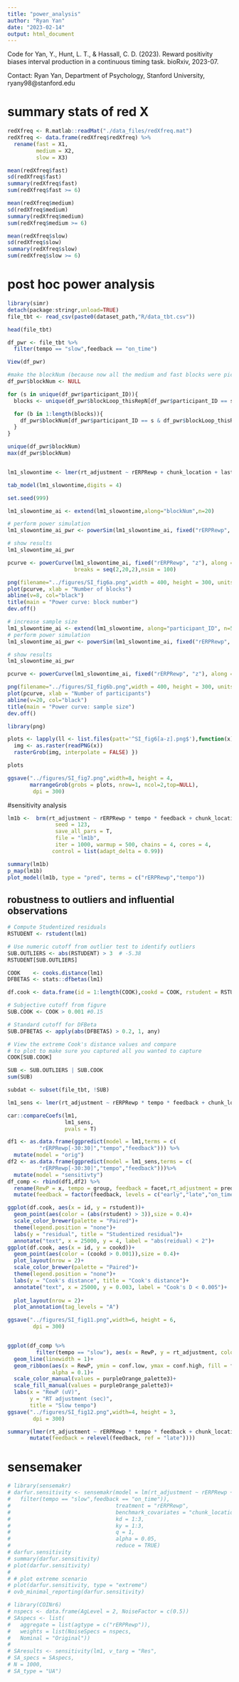 ```yaml
---
title: "power_analysis"
author: "Ryan Yan"
date: "2023-02-14"
output: html_document
---
```


Code for Yan, Y., Hunt, L. T., & Hassall, C. D. (2023). Reward positivity biases interval production in a continuous timing task. bioRxiv, 2023-07.

Contact: Ryan Yan, Department of Psychology, Stanford University, ryany98@stanford.edu

# summary stats of red X
```r
redXfreq <- R.matlab::readMat("./data_files/redXfreq.mat")
redXfreq <- data.frame(redXfreq$redXfreq) %>% 
  rename(fast = X1,
         medium = X2,
         slow = X3)
```

```r
mean(redXfreq$fast)
sd(redXfreq$fast)
summary(redXfreq$fast)
sum(redXfreq$fast >= 6)

mean(redXfreq$medium)
sd(redXfreq$medium)
summary(redXfreq$medium)
sum(redXfreq$medium >= 6)

mean(redXfreq$slow)
sd(redXfreq$slow)
summary(redXfreq$slow)
sum(redXfreq$slow >= 6)
```

# post hoc power analysis

```r
library(simr)
detach(package:stringr,unload=TRUE)
file_tbt <- read_csv(paste0(dataset_path,"R/data_tbt.csv"))
```

```r
head(file_tbt)

df_pwr <- file_tbt %>%
  filter(tempo == "slow",feedback == "on_time")

View(df_pwr)
```

```r
#make the blockNum (because now all the medium and fast blocks were picked out)
df_pwr$blockNum <- NULL

for (s in unique(df_pwr$participant_ID)){
  blocks <- unique(df_pwr$blockLoop_thisRepN[df_pwr$participant_ID == s])

  for (b in 1:length(blocks)){
    df_pwr$blockNum[df_pwr$participant_ID == s & df_pwr$blockLoop_thisRepN == blocks[b]] <- b
  }
}

unique(df_pwr$blockNum)
max(df_pwr$blockNum)


lm1_slowontime <- lmer(rt_adjustment ~ rERPRewp + chunk_location + last_rt_deviance_mean10 +(1|participant_ID) +(1|blockNum), df_pwr)

tab_model(lm1_slowontime,digits = 4)
```

```r
set.seed(999)

lm1_slowontime_ai <- extend(lm1_slowontime,along="blockNum",n=20)

# perform power simulation
lm1_slowontime_ai_pwr <- powerSim(lm1_slowontime_ai, fixed("rERPRewp", "z"), nsim= 100)

# show results
lm1_slowontime_ai_pwr

pcurve <- powerCurve(lm1_slowontime_ai, fixed("rERPRewp", "z"), along = "blockNum",
                     breaks = seq(2,20,2),nsim = 100)

png(filename="../figures/SI_fig6a.png",width = 400, height = 300, units = "px")
plot(pcurve, xlab = "Number of blocks")
abline(v=8, col="black")
title(main = "Power curve: block number")
dev.off()
```

```r
# increase sample size
lm1_slowontime_ai <- extend(lm1_slowontime, along="participant_ID", n=50)
# perform power simulation
lm1_slowontime_ai_pwr <- powerSim(lm1_slowontime_ai, fixed("rERPRewp", "z"), nsim=100)

# show results
lm1_slowontime_ai_pwr

pcurve <- powerCurve(lm1_slowontime_ai, fixed("rERPRewp", "z"), along = "participant_ID", breaks = seq(5,50,5),nsim = 100)

png(filename="../figures/SI_fig6b.png",width = 400, height = 300, units = "px")
plot(pcurve, xlab = "Number of participants")
abline(v=20, col="black")
title(main = "Power curve: sample size")
dev.off()
```

```r
library(png) 

plots <- lapply(ll <- list.files(patt='^SI_fig6[a-z].png$'),function(x){     
  img <- as.raster(readPNG(x))     
  rasterGrob(img, interpolate = FALSE) }) 

plots

ggsave("../figures/SI_fig7.png",width=8, height = 4,       
       marrangeGrob(grobs = plots, nrow=1, ncol=2,top=NULL),
        dpi = 300)
```

#sensitivity analysis
```r
lm1b <-  brm(rt_adjustment ~ rERPRewp * tempo * feedback + chunk_location + last_rt_deviance_mean10 * tempo +(1|participant_ID), data= file_tbt,
               seed = 123,
               save_all_pars = T,
               file = "lm1b",
               iter = 1000, warmup = 500, chains = 4, cores = 4,
              control = list(adapt_delta = 0.99))

summary(lm1b)
p_map(lm1b)
plot_model(lm1b, type = "pred", terms = c("rERPRewp","tempo"))
```

## robustness to outliers and influential observations
```r
# Compute Studentized residuals
RSTUDENT <- rstudent(lm1)

# Use numeric cutoff from outlier test to identify outliers
SUB.OUTLIERS <- abs(RSTUDENT) > 3  # -5.38
RSTUDENT[SUB.OUTLIERS]

COOK    <- cooks.distance(lm1)
DFBETAS <- stats::dfbetas(lm1)

df.cook <- data.frame(id = 1:length(COOK),cookd = COOK, rstudent = RSTUDENT)

# Subjective cutoff from figure
SUB.COOK <- COOK > 0.001 #0.15

# Standard cutoff for DFBeta
SUB.DFBETAS <- apply(abs(DFBETAS) > 0.2, 1, any)

# View the extreme Cook's distance values and compare
# to plot to make sure you captured all you wanted to capture
COOK[SUB.COOK]

SUB <- SUB.OUTLIERS | SUB.COOK
sum(SUB)

subdat <- subset(file_tbt, !SUB)

lm1_sens <- lmer(rt_adjustment ~ rERPRewp * tempo * feedback + chunk_location + last_rt_deviance_mean10 * tempo +(1|participant_ID), data= subdat)

car::compareCoefs(lm1,
                  lm1_sens,
                  pvals = T)
```

```r
df1 <- as.data.frame(ggpredict(model = lm1,terms = c(
          "rERPRewp[-30:30]","tempo","feedback"))) %>% 
  mutate(model = "orig")
df2 <- as.data.frame(ggpredict(model = lm1_sens,terms = c(
          "rERPRewp[-30:30]","tempo","feedback")))%>% 
  mutate(model = "sensitivty")
df_comp <- rbind(df1,df2) %>% 
  rename(RewP = x, tempo = group, feedback = facet,rt_adjustment = predicted) %>% 
  mutate(feedback = factor(feedback, levels = c("early","late","on_time")))

ggplot(df.cook, aes(x = id, y = rstudent))+
  geom_point(aes(color = (abs(rstudent) > 3)),size = 0.4)+
  scale_color_brewer(palette = "Paired")+
  theme(legend.position = "none")+
  labs(y = "residual", title = "Studentized residual")+
  annotate("text", x = 25000, y = 4, label = "abs(reidual) < 2")+
ggplot(df.cook, aes(x = id, y = cookd))+
  geom_point(aes(color = (cookd > 0.001)),size = 0.4)+
  plot_layout(nrow = 2)+
  scale_color_brewer(palette = "Paired")+
  theme(legend.position = "none")+
  labs(y = "Cook's distance", title = "Cook's distance")+
  annotate("text", x = 25000, y = 0.003, label = "Cook's D < 0.005")+
  
  plot_layout(nrow = 2)+
  plot_annotation(tag_levels = "A")

ggsave("../figures/SI_fig11.png",width=6, height = 6,       
        dpi = 300)


ggplot(df_comp %>% 
         filter(tempo == "slow"), aes(x = RewP, y = rt_adjustment, color = feedback, linetype = model))+
  geom_line(linewidth = 1)+
  geom_ribbon(aes(x = RewP, ymin = conf.low, ymax = conf.high, fill = feedback, color = feedback),
              alpha = 0.1)+
  scale_color_manual(values = purpleOrange_palette3)+
  scale_fill_manual(values = purpleOrange_palette3)+
  labs(x = "RewP (uV)",
       y = "RT adjustment (sec)",
       title = "Slow tempo")
ggsave("../figures/SI_fig12.png",width=4, height = 3,       
        dpi = 300)

summary(lmer(rt_adjustment ~ rERPRewp * tempo * feedback + chunk_location + last_rt_deviance_mean10 * tempo +(1|participant_ID), data= subdat %>% 
       mutate(feedback = relevel(feedback, ref = "late"))))
```


# sensemaker
```r
# library(sensemakr)
# darfur.sensitivity <- sensemakr(model = lm(rt_adjustment ~ rERPRewp + chunk_location + last_rt_deviance_mean10, data= subdat %>%
#   filter(tempo == "slow",feedback == "on_time")), 
#                                 treatment = "rERPRewp",
#                                 benchmark_covariates = "chunk_location",
#                                 kd = 1:3,
#                                 ky = 1:3, 
#                                 q = 1,
#                                 alpha = 0.05, 
#                                 reduce = TRUE)
# darfur.sensitivity
# summary(darfur.sensitivity)
# plot(darfur.sensitivity)
# 
# # plot extreme scenario
# plot(darfur.sensitivity, type = "extreme")
# ovb_minimal_reporting(darfur.sensitivity)

# library(COINr6)
# nspecs <- data.frame(AgLevel = 2, NoiseFactor = c(0.5))
# SAspecs <- list(
#   aggregate = list(agtype = c("rERPRewp")),
#   weights = list(NoiseSpecs = nspecs,
#   Nominal = "Original"))
# 
# SAresults <- sensitivity(lm1, v_targ = "Res",
# SA_specs = SAspecs,
# N = 1000,
# SA_type = "UA")
```

